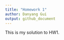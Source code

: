 ```yaml
---
title: "Homework 1"
author: Danyang Gui
output: github_document
---
```


This is my solution to HW1.

